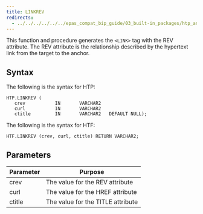 ```yaml
---
title: LINKREV
redirects:
  - ../../../../../../epas_compat_bip_guide/03_built-in_packages/htp_and_htf/linkrev #generated for docs/epas/reorg-role-use-case-mode
---
```


This function and procedure generates the `<LINK>` tag with the REV attribute. The REV attribute is the relationship described by the hypertext link from the target to the anchor. 

## Syntax

The following is the syntax for HTP:

```
HTP.LINKREV (
   crev           IN       VARCHAR2
   curl           IN       VARCHAR2
   ctitle         IN       VARCHAR2   DEFAULT NULL);
```

The following is the syntax for HTF:

```
HTF.LINKREV (crev, curl, ctitle) RETURN VARCHAR2;
```

## Parameters

| Parameter | Purpose  |
| --------- | -------- |
| crev | The value for the REV attribute |
| curl | The value for the HREF attribute |
| ctitle | The value for the TITLE attribute |
